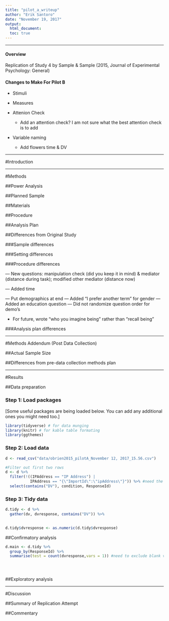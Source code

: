 ```yaml
---
title: "pilot_a_writeup"
author: "Erik Santoro"
date: "November 19, 2017"
output: 
  html_document:
  toc: true
---
```


------

#### Overview

Replication of Study 4 by Sample & Sample (2015, Journal of Experimental Psychology: General)

#### Changes to Make For Pilot B

* Stimuli

* Measures
    
* Attenion Check
    + Add an attention check? I am not sure what the best attention check is to add

* Variable naming
    + Add flowers time & DV 

------

#Introduction

------

#Methods

##Power Analysis

##Planned Sample

##Materials

##Procedure

##Analysis Plan

##Differences from Original Study

###Sample differences

###Setting differences

###Procedure differences

— New questions: manipulation check (did you keep it in mind) & mediator (distance during task); modified other mediator (distance now)

— Added time

— Put demographics at end
— Added “I prefer another term” for gender
— Added an education question
— Did not randomize question order for demo's

- For future, wrote "who you imagine being" rather than "recall being"

###Analysis plan differences

------

#Methods Addendum (Post Data Collection)

##Actual Sample Size

##Differences from pre-data collection methods plan

------

#Results

##Data preparation

### Step 1: Load packages

[Some useful packages are being loaded below. You can add any additional ones you might need too.]

```r
library(tidyverse) # for data munging
library(knitr) # for kable table formating
library(ggthemes)
```

### Step 2: Load data

```r

d <- read_csv("data/obrien2015_pilotA_November 12, 2017_15.56.csv")


```

```r

#Filter out first two rows
d <- d %>%
  filter(!((IPAddress == "IP Address") |
           IPAddress == "{\"ImportId\":\"ipAddress\"}")) %>% #need the backlash to view the quote
  select(contains("DV"), condition, ResponseId)


```


### Step 3: Tidy data

```r

d.tidy <- d %>%
  gather(dv, dvresponse, contains("DV")) %>%
  

d.tidy$dvresponse <- as.numeric(d.tidy$dvresponse)


```

##Confirmatory analysis

```r

d.main <- d.tidy %>%
  group_by(ResponseId) %>%
  summarise(test = count(dvresponse,vars = 1)) #need to exclude blank values

  

```



```r

```



##Exploratory analysis



------

#Discussion

##Summary of Replication Attempt

##Commentary




